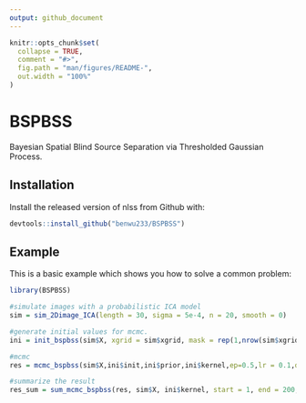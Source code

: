 ```yaml
---
output: github_document
---
```


<!-- README.md is generated from README.Rmd. Please edit that file -->

```r
knitr::opts_chunk$set(
  collapse = TRUE,
  comment = "#>",
  fig.path = "man/figures/README-",
  out.width = "100%"
)
```
# BSPBSS

<!-- badges: start -->
<!-- badges: end -->

Bayesian Spatial Blind Source Separation via Thresholded Gaussian Process.

## Installation

Install the released version of nlss from Github with:

``` r
devtools::install_github("benwu233/BSPBSS")
```

## Example

This is a basic example which shows you how to solve a common problem:

```r
library(BSPBSS)

#simulate images with a probabilistic ICA model
sim = sim_2Dimage_ICA(length = 30, sigma = 5e-4, n = 20, smooth = 0)

#generate initial values for mcmc.
ini = init_bspbss(sim$X, xgrid = sim$xgrid, mask = rep(1,nrow(sim$xgrid)), q = 3,dens= 0.5,kernel="gaussian", ker_par = c(0.1,10), num_eigen = 50 )

#mcmc
res = mcmc_bspbss(sim$X,ini$init,ini$prior,ini$kernel,ep=0.5,lr = 0.1,decay = 0.1,subsample_n = 0.5, subsample_p = 0.5,n.iter = 5000,n.burn_in = 3000,thin = 10,show_step = 1000)

#summarize the result
res_sum = sum_mcmc_bspbss(res, sim$X, ini$kernel, start = 1, end = 200, select_p = 0.8)



```
